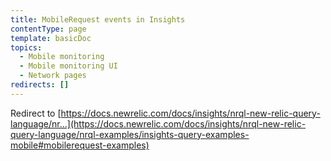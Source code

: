 ```yaml
---
title: MobileRequest events in Insights
contentType: page
template: basicDoc
topics:
  - Mobile monitoring
  - Mobile monitoring UI
  - Network pages
redirects: []
---
```


Redirect to [https://docs.newrelic.com/docs/insights/nrql-new-relic-query-language/nr...](https://docs.newrelic.com/docs/insights/nrql-new-relic-query-language/nrql-examples/insights-query-examples-mobile#mobilerequest-examples)
